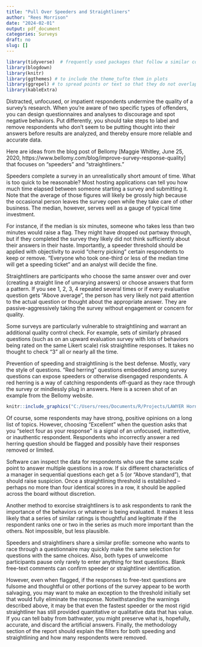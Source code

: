```yaml
---
title: "Pull Over Speeders and Straightliners"
author: "Rees Morrison"
date: "2024-02-01"
output: pdf_document
categories: Surveys
draft: no
slug: []
---
```


```r
library(tidyverse)  # frequently used packages that follow a similar coding approach
library(blogdown)
library(knitr)
library(ggthemes) # to include the theme_tufte them in plots
library(ggrepel) # to spread points or text so that they do not overlap on a plot
library(kableExtra)
```

Distracted, unfocused, or impatient respondents undermine the quality of a survey’s research.  When you’re aware of two specific types of offenders, you can design questionnaires and analyses to discourage and spot negative behaviors. Put differently, you should take steps to label and remove respondents who don't seem to be putting thought into their answers before results are analyzed, and thereby ensure more reliable and accurate data. 

Here are ideas from the blog post of Bellomy [Maggie Whitley, June 25, 2020, https://www.bellomy.com/blog/improve-survey-response-quality] that focuses on “speeders” and “straightliners.” 

Speeders complete a survey in an unrealistically short amount of time.  What is too quick to be reasonable?  Most hosting applications can tell you how much time elapsed between someone starting a survey and submitting it.  Note that the average of those figures will likely be grossly high because the occasional person leaves the survey open while they take care of other business.  The median, however, serves well as a gauge of typical time investment.

For instance, if the median is six minutes, someone who takes less than two minutes would raise a flag.  They might have dropped out partway through, but if they completed the survey they likely did not think sufficiently about their answers in their haste.  Importantly, a speeder threshold should be applied with objectivity to avoid “cherry picking” certain respondents to keep or remove.  “Everyone who took one-third or less of the median time will get a speeding ticket” and an analyst will decide the fine. 

Straightliners are participants who choose the same answer over and over (creating a straight line of unvarying answers) or choose answers that form a pattern.  If you see 1, 2, 3, 4 repeated several times or if every evaluative question gets “Above average”, the person has very likely not paid attention to the actual question or thought about the appropriate answer.  They are passive-aggressively taking the survey without engagement or concern for quality.

Some surveys are particularly vulnerable to straightlining and warrant an additional quality control check.  For example, sets of similarly phrased questions (such as on an upward evaluation survey with lots of behaviors being rated on the same Likert scale) risk straightline responses.   It takes no thought to check “3” all or nearly all the time.

Prevention of speeding and straightlining is the best defense. Mostly, vary the style of questions.  "Red herring" questions embedded among survey questions can expose speeders or otherwise disengaged respondents.  A red herring is a way of catching respondents off-guard as they race through the survey or mindlessly plug in answers.  Here is a screen shot of an example from the Bellomy website.

```r
knitr::include_graphics("C:/Users/rees/Documents/R/Projects/LAWYER Hornbooks/5Surveys/SavSurvBlog/SurveyBlog/static/media/BellomyRed.png")

```

<!-- ![redherringExample](C:/Users/rees/Documents/R/Projects/LAWYER Hornbooks/5Surveys/SavSurvBlog/SurveyBlog/static/media/BellomyRed.png) -->

Of course, some respondents may have strong, positive opinions on a long list of topics. However, choosing "Excellent" when the question asks that you "select four as your response" is a signal of an unfocused, inattentive, or inauthentic respondent. Respondents who incorrectly answer a red herring question should be flagged and possibly have their responses removed or limited.

Software can inspect the data for respondents who use the same scale point to answer multiple questions in a row.  If six different characteristics of a manager in sequential questions each get a 5 (or “Above standard”), that should raise suspicion.  Once a straightlining threshold is established – perhaps no more than four identical scores in a row, it should be applied across the board without discretion.  

Another method to exorcise straightliners is to ask respondents to rank the importance of the behaviors or whatever is being evaluated.  It makes it less likely that a series of similar ratings is thoughtful and legitimate if the respondent ranks one or two in the series as much more important than the others.  Not impossible, but less plausible.  

Speeders and straightliners share a similar profile:  someone who wants to race through a questionnaire may quickly make the same selection for questions with the same choices.  Also, both types of unwelcome participants pause only rarely to enter anything for text questions.  Blank free-text comments can confirm speeder or straightliner identification.  

However, even when flagged, if the responses to free-text questions are fulsome and thoughtful or other portions of the survey appear to be worth salvaging, you may want to make an exception to the threshold initially set that would fully eliminate the response.   Notwithstanding the warnings described above, it may be that even the fastest speeder or the most rigid straightliner has still provided quantitative or qualitative data that has value.  If you can tell baby from bathwater, you might preserve what is, hopefully, accurate, and discard the artificial answers.  Finally, the methodology section of the report should explain the filters for both speeding and straightlining and how many respondents were removed.

<!-- End of post  -->  
